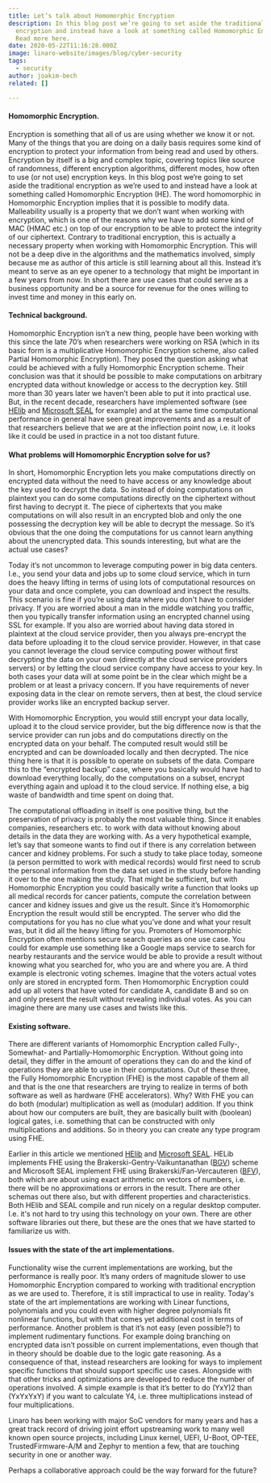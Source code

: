 ```yaml
---
title: Let’s talk about Homomorphic Encryption
description: In this blog post we’re going to set aside the traditional
  encryption and instead have a look at something called Homomorphic Encryption.
  Read more here.
date: 2020-05-22T11:16:28.000Z
image: linaro-website/images/blog/cyber-security
tags:
  - security
author: joakim-bech
related: []

---
```


#### **Homomorphic Encryption.**

Encryption is something that all of us are using whether we know it or not. Many of the things that you are doing on a daily basis requires some kind of encryption to protect your information from being read and used by others. Encryption by itself is a big and complex topic, covering topics like source of randomness, different encryption algorithms, different modes, how often to use (or not use) encryption keys. In this blog post we’re going to set aside the traditional encryption as we’re used to and instead have a look at something called Homomorphic Encryption (HE). The word homomorphic in Homomorphic Encryption implies that it is possible to modify data. Malleability usually is a property that we don’t want when working with encryption, which is one of the reasons why we have to add some kind of MAC (HMAC etc.) on top of our encryption to be able to protect the integrity of our ciphertext. Contrary to traditional encryption, this is actually a necessary property when working with Homomorphic Encryption. This will not be a deep dive in the algorithms and the mathematics involved, simply because me as author of this article is still learning about all this. Instead it’s meant to serve as an eye opener to a technology that might be important in a few years from now. In short there are use cases that could serve as a business opportunity and be a source for revenue for the ones willing to invest time and money in this early on.

#### **Technical background.**

Homomorphic Encryption isn’t a new thing, people have been working with this since the late 70’s when researchers were working on RSA (which in its basic form is a multiplicative Homomorphic Encryption scheme, also called Partial Homomorphic Encryption). They posed the question asking what could be achieved with a fully Homomorphic Encryption scheme. Their conclusion was that it should be possible to make computations on arbitrary encrypted data without knowledge or access to the decryption key. Still more than 30 years later we haven’t been able to put it into practical use. But, in the recent decade, researchers have implemented software (see [HElib](https://github.com/shaih/HElib) and [Microsoft SEAL](https://www.microsoft.com/en-us/research/project/microsoft-seal/) for example) and at the same time computational performance in general have seen great improvements and as a result of that researchers believe that we are at the inflection point now, i.e. it looks like it could be used in practice in a not too distant future.

#### **What problems will Homomorphic Encryption solve for us?**

In short, Homomorphic Encryption lets you make computations directly on encrypted data without the need to have access or any knowledge about the key used to decrypt the data. So instead of doing computations on plaintext you can do some computations directly on the ciphertext without first having to decrypt it. The piece of ciphertexts that you make computations on will also result in an encrypted blob and only the one possessing the decryption key will be able to decrypt the message. So it’s obvious that the one doing the computations for us cannot learn anything about the unencrypted data. This sounds interesting, but what are the actual use cases?

Today it’s not uncommon to leverage computing power in big data centers. I.e., you send your data and jobs up to some cloud service, which in turn does the heavy lifting in terms of using lots of computational resources on your data and once complete, you can download and inspect the results. This scenario is fine if you’re using data where you don't have to consider privacy. If you are worried about a man in the middle watching you traffic, then you typically transfer information using an encrypted channel using SSL for example. If you also are worried about having data stored in plaintext at the cloud service provider, then you always pre-encrypt the data before uploading it to the cloud service provider. However, in that case you cannot leverage the cloud service computing power without first decrypting the data on your own (directly at the cloud service providers servers) or by letting the cloud service company have access to your key. In both cases your data will at some point be in the clear which might be a problem or at least a privacy concern. If you have requirements of never exposing data in the clear on remote servers, then at best, the cloud service provider works like an encrypted backup server.

With Homomorphic Encryption, you would still encrypt your data locally, upload it to the cloud service provider, but the big difference now is that the service provider can run jobs and do computations directly on the encrypted data on your behalf. The computed result would still be encrypted and can be downloaded locally and then decrypted. The nice thing here is that it is possible to operate on subsets of the data. Compare this to the “encrypted backup” case, where you basically would have had to download everything locally, do the computations on a subset, encrypt everything again and upload it to the cloud service. If nothing else, a big waste of bandwidth and time spent on doing that.

The computational offloading in itself is one positive thing, but the preservation of privacy is probably the most valuable thing. Since it enables companies, researchers etc. to work with data without knowing about details in the data they are working with. As a very hypothetical example, let’s say that someone wants to find out if there is any correlation between cancer and kidney problems. For such a study to take place today, someone (a person permitted to work with medical records) would first need to scrub the personal information from the data set used in the study before handing it over to the one making the study. That might be sufficient, but with Homomorphic Encryption you could basically write a function that looks up all medical records for cancer patients, compute the correlation between cancer and kidney issues and give us the result. Since it’s Homomorphic Encryption the result would still be encrypted. The server who did the computations for you has no clue what you’ve done and what your result was, but it did all the heavy lifting for you. Promoters of Homomorphic Encryption often mentions secure search queries as one use case. You could for example use something like a Google maps service to search for nearby restaurants and the service would be able to provide a result without knowing what you searched for, who you are and where you are. A third example is electronic voting schemes. Imagine that the voters actual votes only are stored in encrypted form. Then Homomorphic Encryption could add up all voters that have voted for candidate A, candidate B and so on and only present the result without revealing individual votes. As you can imagine there are many use cases and twists like this.

#### **Existing software.**

There are different variants of Homomorphic Encryption called Fully-, Somewhat- and Partially-Homomorphic Encryption. Without going into detail, they differ in the amount of operations they can do and the kind of operations they are able to use in their computations. Out of these three, the Fully Homomorphic Encryption (FHE) is the most capable of them all and that is the one that researchers are trying to realize in terms of both software as well as hardware (FHE accelerators). Why? With FHE you can do both (modular) multiplication as well as (modular) addition. If you think about how our computers are built, they are basically built with (boolean) logical gates, i.e. something that can be constructed with only multiplications and additions. So in theory you can create any type program using FHE.

Earlier in this article we mentioned [HElib](https://github.com/shaih/HElib) and [Microsoft SEAL](https://www.microsoft.com/en-us/research/project/microsoft-seal/). HELib implements FHE using the Brakerski-Gentry-Vaikuntanathan ([BGV](https://eprint.iacr.org/2011/277)) scheme and Microsoft SEAL implement FHE using Brakerski/Fan-Vercauteren ([BFV](https://eprint.iacr.org/2012/144)), both which are about using exact arithmetic on vectors of numbers, i.e. there will be no approximations or errors in the result. There are other schemas out there also, but with different properties and characteristics. Both HElib and SEAL compile and run nicely on a regular desktop computer. I.e. it's not hard to try using this technology on your own. There are other software libraries out there, but these are the ones that we have started to familiarize us with.

#### **Issues with the state of the art implementations.**

Functionality wise the current implementations are working, but the performance is really poor. It’s many orders of magnitude slower to use Homomorphic Encryption compared to working with traditional encryption as we are used to. Therefore, it is still impractical to use in reality. Today's state of the art implementations are working with Linear functions, polynomials and you could even with higher degree polynomials fit nonlinear functions, but with that comes yet additional cost in terms of performance. Another problem is that it’s not easy (even possible?) to implement rudimentary functions. For example doing branching on encrypted data isn’t possible on current implementations, even though that in theory should be doable due to the logic gate reasoning. As a consequence of that, instead researchers are looking for ways to implement specific functions that should support specific use cases. Alongside with that other tricks and optimizations are developed to reduce the number of operations involved. A simple example is that it’s better to do (YxY)2 than (YxYxYxY) if you want to calculate Y4, i.e. three multiplications instead of four multiplications.

Linaro has been working with major SoC vendors for many years and has a great track record of driving joint effort upstreaming work to many well known open source projects, including Linux kernel, UEFI, U-Boot, OP-TEE, TrustedFirmware-A/M and Zephyr to mention a few, that are touching security in one or another way.

Perhaps a collaborative approach could be the way forward for the future?
